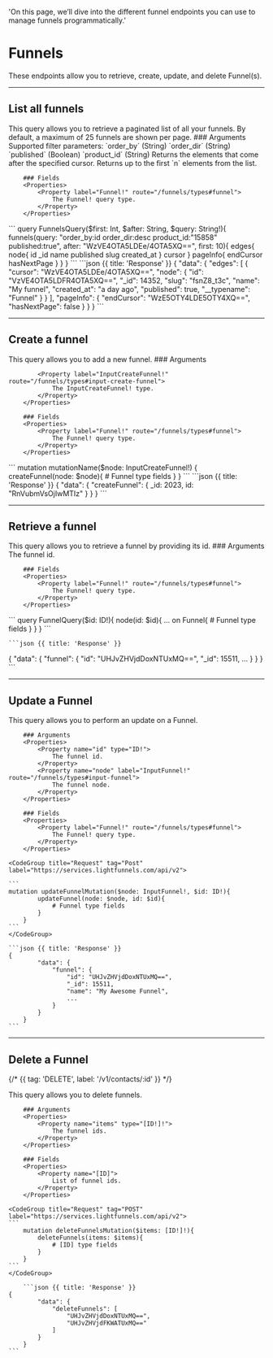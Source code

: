   'On this page, we’ll dive into the different funnel endpoints you can use to manage funnels programmatically.'

# Funnels

These endpoints allow you to retrieve, create, update, and delete Funnel(s).	

---

## List all funnels

<Row>
  <Col>
    This query allows you to retrieve a paginated list of all your funnels. By default, a maximum of 25 funnels are shown per page.
		### Arguments 
		<Properties> 
			<Property name="query" type="String!">
				Supported filter parameters:
				`order_by` (String)
				`order_dir` (String)
				`published` (Boolean)
				`product_id` (String)
			</Property>
			<Property name="after" type="String">
				Returns the elements that come after the specified cursor.
			</Property>
			<Property name="first" type="String">
				Returns up to the first `n` elements from the list.
			</Property>
		</Properties>	

		### Fields 
		<Properties>	
			<Property label="Funnel!" route="/funnels/types#funnel">
				The Funnel! query type.
			</Property>
		</Properties>	

  </Col>
  <Col sticky>
    <CodeGroup title="Request" tag="POST" label="https://services.lightfunnels.com/api/v2">
			```
			query FunnelsQuery($first: Int, $after: String, $query: String!){
				funnels(query: "order_by:id order_dir:desc product_id:"15858" published:true", after: "WzVE4OTA5LDEe/4OTA5XQ==", first: 10){
					edges{
						node{
							id
							_id
							name
							published
							slug
							created_at
						}
						cursor
					}
					pageInfo{
						endCursor
						hasNextPage
					}
				}
			}
    	```
    </CodeGroup>
    ```json {{ title: 'Response' }}
    {
			"data": {
				"edges": [
					{
						"cursor": "WzVE4OTA5LDEe/4OTA5XQ==",
						"node": {
							"id": "VzVE4OTA5LDFR4OTA5XQ==",
							"_id": 14352,
							"slug": "fsnZ8_t3c",
							"name": "My funnel",
							"created_at": "a day ago",
							"published": true,
							"__typename": "Funnel"
						}
					}
				],
				"pageInfo": {
					"endCursor": "WzE5OTY4LDE5OTY4XQ==",
					"hasNextPage": false
				}
			}
		}
    ```
  </Col>
</Row>

---

## Create a funnel 

<Row>
  <Col>
    This query allows you to add a new funnel.
		### Arguments 
		<Properties> 
			
			<Property label="InputCreateFunnel!" route="/funnels/types#input-create-funnel">
				The InputCreateFunnel! type.
			</Property>
		</Properties>	

		### Fields 
		<Properties>	
			<Property label="Funnel!" route="/funnels/types#funnel">
				The Funnel! query type.
			</Property>
		</Properties>	
		
  </Col>
  <Col sticky>
    <CodeGroup title="Request" tag="POST" label="https://services.lightfunnels.com/api/v2">
			```
			mutation mutationName($node: InputCreateFunnel!) {
				createFunnel(node: $node){
					# Funnel type fields
				}
			}
			```
    </CodeGroup>
    ```json {{ title: 'Response' }}
    {
			"data": {
				"createFunnel": {
					_id: 2023, 
					id: "RnVubmVsOjIwMTIz"
				}
			}
		}
    ```
  </Col>
</Row>

---

## Retrieve a funnel

<Row>
  <Col>
    This query allows you to retrieve a funnel by providing its id.
		### Arguments 
		<Properties> 
			<Property name="id" type="ID!">
				The funnel id.
			</Property>
		</Properties>	

		### Fields 
		<Properties>	
			<Property label="Funnel!" route="/funnels/types#funnel">
				The Funnel! query type.
			</Property>
		</Properties>

  </Col>
  <Col sticky>
    <CodeGroup title="Request" tag="POST" label="https://services.lightfunnels.com/api/v2">
    ```
		query FunnelQuery($id: ID!){
			node(id: $id){
				... on Funnel{
					# Funnel type fields
				}
			}
		}
    ```
    </CodeGroup>

    ```json {{ title: 'Response' }}
   {
			"data": {
				"funnel": {
					"id": "UHJvZHVjdDoxNTUxMQ==",
					"_id": 15511,
					...
				}
			}
		}
    ```
  </Col>
</Row>

---

## Update a Funnel 

<Row>
  <Col>
    This query allows you to perform an update on a Funnel.

		### Arguments 
		<Properties> 
			<Property name="id" type="ID!">
				The funnel id.
			</Property>
			<Property name="node" label="InputFunnel!" route="/funnels/types#input-funnel">
				The funnel node.
			</Property>
		</Properties>

		### Fields 
		<Properties>	
			<Property label="Funnel!" route="/funnels/types#funnel">
				The Funnel! query type.
			</Property>
		</Properties>

  </Col>
  <Col sticky>

    <CodeGroup title="Request" tag="Post" label="https://services.lightfunnels.com/api/v2">

    ```
    mutation updateFunnelMutation($node: InputFunnel!, $id: ID!){
			updateFunnel(node: $node, id: $id){
				# Funnel type fields
			}
		}
    ```
    </CodeGroup>

    ```json {{ title: 'Response' }}
    {
			"data": {
				"funnel": {
					"id": "UHJvZHVjdDoxNTUxMQ==",
					"_id": 15511,
					"name": "My Awesome Funnel",
					...
				}
			}
		}
    ```

  </Col>
</Row>

---

## Delete a Funnel
{/* {{ tag: 'DELETE', label: '/v1/contacts/:id' }} */}

<Row>
  <Col>
    This query allows you to delete funnels.

		### Arguments 
		<Properties> 
			<Property name="items" type="[ID!]!">
				The funnel ids.
			</Property>
		</Properties>

		### Fields 
		<Properties>	
			<Property name="[ID]">
				List of funnel ids.
			</Property>
		</Properties>
  </Col>
  <Col sticky>

    <CodeGroup title="Request" tag="POST" label="https://services.lightfunnels.com/api/v2">
    ```
		mutation deleteFunnelsMutation($items: [ID!]!){
			deleteFunnels(items: $items){
				# [ID] type fields
			}
		}
    ```
    </CodeGroup>

		```json {{ title: 'Response' }}
    {
			"data": {
				"deleteFunnels": [
					"UHJvZHVjdDoxNTUxMQ==",
					"UHJvZHVjdFKWATUxMQ=="
				]
			}
		}
    ```
  </Col>
</Row>
